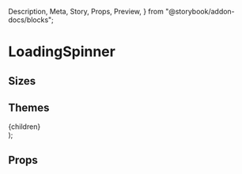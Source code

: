   Description,
  Meta,
  Story,
  Props,
  Preview,
} from "@storybook/addon-docs/blocks";

<Meta title="Components|LoadingSpinner" />

# LoadingSpinner

<Description
  of={LoadingSpinner}
  markdown="Spinners are used when we are unable to determine loading time. Ideally, they should appear as briefly and infrequently as possible."
/>

## Sizes

<Preview>
  <Story name="size large">
    <LoadingSpinner size="large" syncAnimationRestarts={false} />
  </Story>
  <Story name="size medium">
    <LoadingSpinner size="medium" syncAnimationRestarts={false} />
  </Story>
  <Story name="size small">
    <LoadingSpinner size="small" syncAnimationRestarts={false} />
  </Story>
  <Story name="size xsmall">
    <LoadingSpinner size="xsmall" syncAnimationRestarts={false} />
  </Story>
  <Story name="size 2xsmall">
    <LoadingSpinner size="2xsmall" syncAnimationRestarts={false} />
  </Story>
</Preview>

## Themes

  <div style={{ backgroundColor, padding: 12, height: 61, width: 61 }}>
    {children}
  </div>
);

<Preview>
  <Story name="theme light">
    <ThemeWrapper>
      <LoadingSpinner
        size="xsmall"
        theme="light"
        syncAnimationRestarts={false}
      />
    </ThemeWrapper>
  </Story>
  <Story name="theme dark">
    <ThemeWrapper backgroundColor={colors.black.base}>
      <LoadingSpinner
        size="xsmall"
        theme="dark"
        syncAnimationRestarts={false}
      />
    </ThemeWrapper>
  </Story>
  <Story name="theme grayscale">
    <ThemeWrapper backgroundColor={colors.silver.light}>
      <LoadingSpinner
        size="xsmall"
        theme="grayscale"
        syncAnimationRestarts={false}
      />
    </ThemeWrapper>
  </Story>
</Preview>

## Props

<Props of={LoadingSpinner} />
